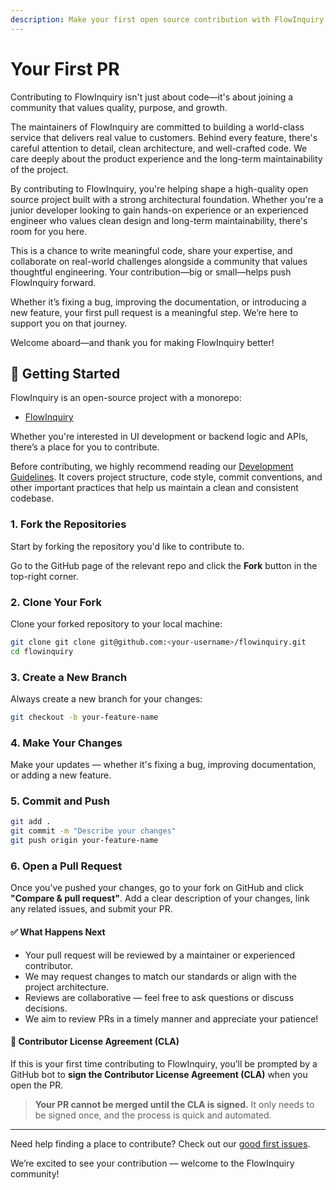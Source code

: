 ```yaml
---
description: Make your first open source contribution with FlowInquiry. Sharpen your programming skills and learn real-world software design in a production-grade project
---
```


# Your First PR

Contributing to FlowInquiry isn't just about code—it's about joining a community that values quality, purpose, and growth.

The maintainers of FlowInquiry are committed to building a world-class service that delivers real value to customers. Behind every feature, there's careful attention to detail, clean architecture, and well-crafted code. We care deeply about the product experience and the long-term maintainability of the project.

By contributing to FlowInquiry, you're helping shape a high-quality open source project built with a strong architectural foundation. Whether you're a junior developer looking to gain hands-on experience or an experienced engineer who values clean design and long-term maintainability, there's room for you here.

This is a chance to write meaningful code, share your expertise, and collaborate on real-world challenges alongside a community that values thoughtful engineering. Your contribution—big or small—helps push FlowInquiry forward.

Whether it’s fixing a bug, improving the documentation, or introducing a new feature, your first pull request is a meaningful step. We’re here to support you on that journey.

Welcome aboard—and thank you for making FlowInquiry better!

## 🚀 Getting Started

FlowInquiry is an open-source project with a monorepo:

- [FlowInquiry](https://github.com/flowinquiry/flowinquiry)

Whether you're interested in UI development or backend logic and APIs, there’s a place for you to contribute.

Before contributing, we highly recommend reading our [Development Guidelines](/developer_guides).
It covers project structure, code style, commit conventions, and other important practices that help us maintain a clean and consistent codebase.

### 1. Fork the Repositories

Start by forking the repository you'd like to contribute to.

Go to the GitHub page of the relevant repo and click the **Fork** button in the top-right corner.

### 2. Clone Your Fork

Clone your forked repository to your local machine:

```bash
git clone git clone git@github.com:<your-username>/flowinquiry.git
cd flowinquiry
```

### 3. Create a New Branch

Always create a new branch for your changes:

```bash
git checkout -b your-feature-name
```

### 4. Make Your Changes

Make your updates — whether it's fixing a bug, improving documentation, or adding a new feature.

### 5. Commit and Push

```bash
git add .
git commit -m "Describe your changes"
git push origin your-feature-name
```

### 6. Open a Pull Request

Once you’ve pushed your changes, go to your fork on GitHub and click **"Compare & pull request"**. Add a clear description of your changes, link any related issues, and submit your PR.

#### ✅ What Happens Next

- Your pull request will be reviewed by a maintainer or experienced contributor.
- We may request changes to match our standards or align with the project architecture.
- Reviews are collaborative — feel free to ask questions or discuss decisions.
- We aim to review PRs in a timely manner and appreciate your patience!

#### 📄 Contributor License Agreement (CLA)

If this is your first time contributing to FlowInquiry, you’ll be prompted by a GitHub bot to **sign the Contributor License Agreement (CLA)** when you open the PR.

> **Your PR cannot be merged until the CLA is signed.**
> It only needs to be signed once, and the process is quick and automated.

---

Need help finding a place to contribute? Check out our [good first issues](https://github.com/flowinquiry/flowinquiry/issues?q=is%3Aissue%20state%3Aopen%20label%3A%22good%20first%20issue%22).

We’re excited to see your contribution — welcome to the FlowInquiry community!
